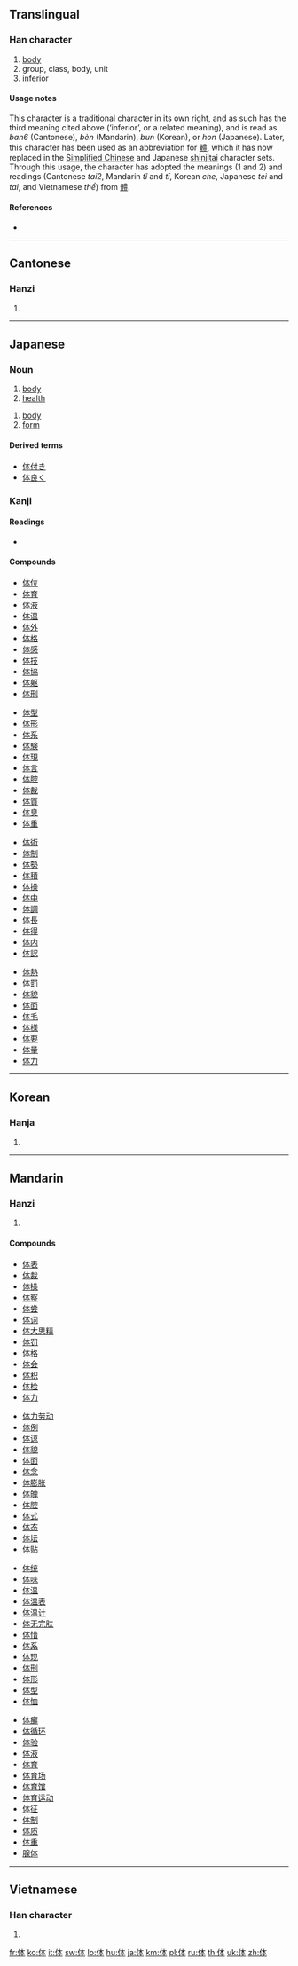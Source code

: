 {{also|體}}
==Translingual==

===Han character===
{{Han char|rn=9|rad=人|as=05|sn=7|four=2523<sub>0</sub>|canj=人木一 (ODM)|ids=⿰[[亻]][[本]]}}

# [[body]]
# group, class, body, unit
# inferior

====Usage notes====
This character is a traditional character in its own right, and as such has the third meaning cited above (‘inferior’, or a related meaning), and is read as ''ban6'' (Cantonese), ''bèn'' (Mandarin), ''bun'' (Korean), or ''hon'' (Japanese). Later, this character has been used as an abbreviation for [[體]], which it has now replaced in the [[Simplified Chinese]] and Japanese [[shinjitai]] character sets. Through this usage, the character has adopted the meanings (1 and 2) and readings (Cantonese ''tai2'', Mandarin ''tǐ'' and ''tī'', Korean ''che'', Japanese ''tei'' and ''tai'', and Vietnamese ''thể'') from [[體]].

====References====
* {{Han ref|kx=0098.130|dkj=00509|dj=0208.030|hdz=10130.010|uh=4F53|ud=20307|bh=CA5E|bd=51806}}

----

==Cantonese==

===Hanzi===
{{yue-hanzi|jyut=[[ban6]], [[tai2]]|y=[[ban6]], [[tai2]]}}

# {{defn|Cantonese}}

----

==Japanese==

===Noun===
{{ja-noun|k|hira=からだ|rom=karada}}

# [[body]]
# [[health]]

{{ja-noun|k|hira=たい|rom=tai}}
# [[body]]
# [[form]]

====Derived terms====
* [[体付き]]
* [[体良く]]

===Kanji===
{{ja-kanji|grade=2|rs=人05}}

====Readings====
* {{ja-readings|on=[[てい]] (tei), [[たい]] (tai), [[ほん]] (hon)|kun=[[からだ]] (karada)}}

====Compounds====
{{top4}}
* [[体位]]
* [[体育]]
* [[体液]]
* [[体温]]
* [[体外]]
* [[体格]]
* [[体感]]
* [[体技]]
* [[体協]]
* [[体躯]]
* [[体刑]]
{{mid4}}
* [[体型]]
* [[体形]]
* [[体系]]
* [[体験]]
* [[体現]]
* [[体言]]
* [[体腔]]
* [[体裁]]
* [[体質]]
* [[体臭]]
* [[体重]]
{{mid4}}
* [[体術]]
* [[体制]]
* [[体勢]]
* [[体積]]
* [[体操]]
* [[体中]]
* [[体調]]
* [[体長]]
* [[体得]]
* [[体内]]
* [[体認]]
{{mid4}}
* [[体熱]]
* [[体罰]]
* [[体貌]]
* [[体面]]
* [[体毛]]
* [[体様]]
* [[体要]]
* [[体量]]
* [[体力]]
{{bottom}}

----

==Korean==

===Hanja===
{{ko-hanja|hangeul=[[분]], [[체]]|rv=bun, che|mr=pun, ch'e}}

# {{defn|Korean}}

----

==Mandarin==

===Hanzi===
{{cmn-hanzi|tra=體|pin=[[tǐ]] ([[ti3]]), [[bèn]] ([[ben4]]), [[tī]] ([[ti1]])|wg=t'i<sup>3</sup>}}

# {{defn|Mandarin}}

====Compounds====
{{top4}}
* [[体表]]
* [[体裁]]
* [[体操]]
* [[体察]]
* [[体尝]]
* [[体词]]
* [[体大思精]]
* [[体罚]]
* [[体格]]
* [[体会]]
* [[体积]]
* [[体检]]
* [[体力]]
{{mid4}}
* [[体力劳动]]
* [[体例]]
* [[体谅]]
* [[体貌]]
* [[体面]]
* [[体念]]
* [[体膨胀]]
* [[体魄]]
* [[体腔]]
* [[体式]]
* [[体态]]
* [[体坛]]
* [[体贴]]
{{mid4}}
* [[体统]]
* [[体味]]
* [[体温]]
* [[体温表]]
* [[体温计]]
* [[体无完肤]]
* [[体惜]]
* [[体系]]
* [[体现]]
* [[体刑]]
* [[体形]]
* [[体型]]
* [[体恤]]
{{mid4}}
* [[体癣]]
* [[体循环]]
* [[体验]]
* [[体液]]
* [[体育]]
* [[体育场]]
* [[体育馆]]
* [[体育运动]]
* [[体征]]
* [[体制]]
* [[体质]]
* [[体重]]
* [[腺体]]
{{bottom}}

----

==Vietnamese==

===Han character===
{{vi-hantu|thể}}

# {{defn|Vietnamese}}

[[fr:体]]
[[ko:体]]
[[it:体]]
[[sw:体]]
[[lo:体]]
[[hu:体]]
[[ja:体]]
[[km:体]]
[[pl:体]]
[[ru:体]]
[[th:体]]
[[uk:体]]
[[zh:体]]